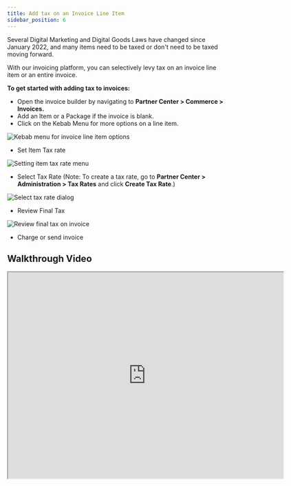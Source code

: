 ```yaml
---
title: Add tax on an Invoice Line Item
sidebar_position: 6
---
```


Several Digital Marketing and Digital Goods Laws have changed since January 2022, and many items need to be taxed or don't need to be taxed moving forward.

With our invoicing platform, you can selectively levy tax on an invoice line item or an entire invoice.

**To get started with adding tax to invoices:**

- Open the invoice builder by navigating to **Partner Center > Commerce > Invoices.**
- Add an Item or a Package if the invoice is blank.
- Click on the Kebab Menu for more options on a line item.

![Kebab menu for invoice line item options](/img/commerce/invoices/tax/kebab-menu.jpg)

- Set Item Tax rate

![Setting item tax rate menu](/img/commerce/invoices/tax/set-tax-rate.jpg)

- Select Tax Rate (Note: To create a tax rate, go to **Partner Center > Administration > Tax Rates** and click **Create Tax Rate**.)

![Select tax rate dialog](/img/commerce/invoices/tax/select-tax-rate.jpg)

- Review Final Tax

![Review final tax on invoice](/img/commerce/invoices/tax/review-final-tax.jpg)

- Charge or send invoice

## Walkthrough Video

<iframe 
  src="https://drive.google.com/file/d/1xb4inTcWSzfvAc9jGfu4Ys4PXHpI9sKx/preview" 
  width="640" 
  height="480" 
  allowFullScreen
></iframe>